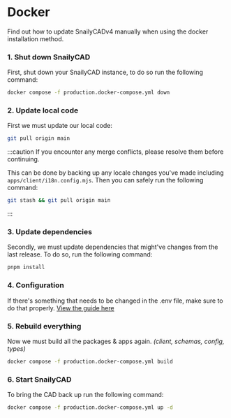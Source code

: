 # Docker

Find out how to update SnailyCADv4 manually when using the docker installation method.

### 1. Shut down SnailyCAD

First, shut down your SnailyCAD instance, to do so run the following command:

```bash
docker compose -f production.docker-compose.yml down
```

### 2. Update local code

First we must update our local code:

```bash
git pull origin main
```

:::caution
If you encounter any merge conflicts, please resolve them before continuing.

This can be done by backing up any locale changes you've made including `apps/client/i18n.config.mjs`. Then you can safely run the following command:

```bash
git stash && git pull origin main
```

:::

### 3. Update dependencies

Secondly, we must update dependencies that might've changes from the last release. To do so, run the following command:

```bash
pnpm install
```

### 4. Configuration

If there's something that needs to be changed in the .env file, make sure to do that properly. [View the guide here](/docs/guides/env/how-to-properly-update-env)

### 5. Rebuild everything

Now we must build all the packages & apps again. _(client, schemas, config, types)_

```sh
docker compose -f production.docker-compose.yml build
```

### 6. Start SnailyCAD

To bring the CAD back up run the following command:

```bash
docker compose -f production.docker-compose.yml up -d
```
